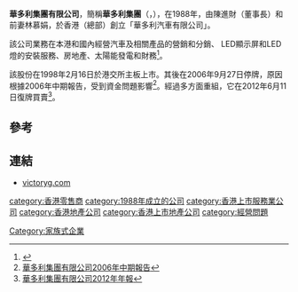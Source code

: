 '''華多利集團有限公司'''，簡稱'''華多利集團'''（'''{{lang-en|Victory Group Limited}}'''，{{hkex|1139}}），在1988年，由陳進財（董事長）和前妻林慕娟，於香港（總部）創立「華多利汽車有限公司」。

該公司業務在本港和國內經營汽車及相關產品的營銷和分銷、 LED顯示屏和LED燈的安裝服務、房地產、太陽能發電和財務<ref>{{Cite web |url=http://www.victoryg.com/about1.php |title=華多利集團有限公司簡介 |accessdate=2014-06-03 |archive-date=2013-02-28 |archive-url=https://web.archive.org/web/20130228225210/http://www.victoryg.com/about1.php |dead-url=yes }}</ref>。

該股份在1998年2月16日於港交所主板上市。其後在2006年9月27日停牌，原因根據2006年中期報告，受到資金問題影響<ref>[http://www.hkexnews.hk/listedco/listconews/SEHK/2006/0927/1139/F110_c.pdf 華多利集團有限公司2006年中期報告]</ref>。經過多方面重組，它在2012年6月11日復牌買賣<ref>[http://www.victoryg.com/upload/wendang/140411162551256992.pdf 華多利集團有限公司2012年年報]{{dead link|date=2018年4月 |bot=InternetArchiveBot |fix-attempted=yes }}</ref>。

==參考==
{{reflist}}

==連結==
*[http://www.victoryg.com victoryg.com]

[[category:香港零售商|category:香港零售商]]
[[category:1988年成立的公司|category:1988年成立的公司]]
[[category:香港上市服務業公司|category:香港上市服務業公司]]
[[category:香港地產公司|category:香港地產公司]]
[[category:香港上市地產公司|category:香港上市地產公司]]
[[category:經營問題|category:經營問題]]
[[Category:家族式企業|Category:家族式企業]]